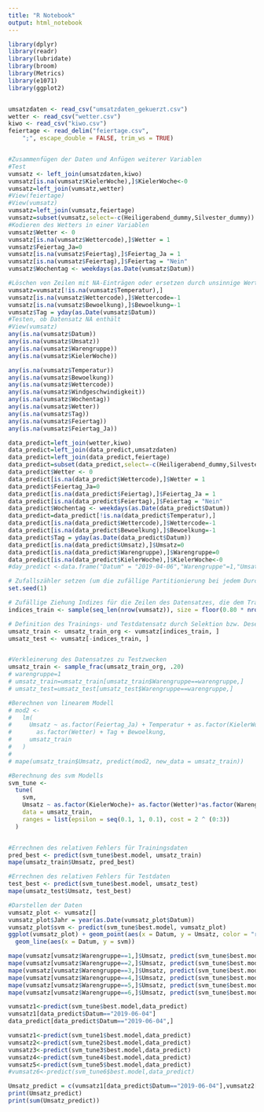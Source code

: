 ```yaml
---
title: "R Notebook"
output: html_notebook
---
```




```r

library(dplyr)
library(readr)
library(lubridate)
library(broom)
library(Metrics)
library(e1071)
library(ggplot2)


umsatzdaten <- read_csv("umsatzdaten_gekuerzt.csv")
wetter <- read_csv("wetter.csv")
kiwo <- read_csv("kiwo.csv")
feiertage <- read_delim("feiertage.csv", 
    ";", escape_double = FALSE, trim_ws = TRUE)


#Zusammenfügen der Daten und Anfügen weiterer Variablen
#Test
vumsatz <- left_join(umsatzdaten,kiwo)
vumsatz[is.na(vumsatz$KielerWoche),]$KielerWoche<-0
vumsatz=left_join(vumsatz,wetter)
#View(feiertage)
#View(vumsatz)
vumsatz=left_join(vumsatz,feiertage)
vumsatz=subset(vumsatz,select=-c(Heiligerabend_dummy,Silvester_dummy))
#Kodieren des Wetters in einer Variablen
vumsatz$Wetter <- 0
vumsatz[is.na(vumsatz$Wettercode),]$Wetter = 1
vumsatz$Feiertag_Ja=0
vumsatz[is.na(vumsatz$Feiertag),]$Feiertag_Ja = 1
vumsatz[is.na(vumsatz$Feiertag),]$Feiertag = "Nein"
vumsatz$Wochentag <- weekdays(as.Date(vumsatz$Datum))

#Löschen von Zeilen mit NA-Einträgen oder ersetzen durch unsinnige Werte
vumsatz=vumsatz[!is.na(vumsatz$Temperatur),]
vumsatz[is.na(vumsatz$Wettercode),]$Wettercode=-1
vumsatz[is.na(vumsatz$Bewoelkung),]$Bewoelkung=-1
vumsatz$Tag = yday(as.Date(vumsatz$Datum))
#Testen, ob Datensatz NA enthält
#View(vumsatz)
any(is.na(vumsatz$Datum))
any(is.na(vumsatz$Umsatz))
any(is.na(vumsatz$Warengruppe))
any(is.na(vumsatz$KielerWoche))

any(is.na(vumsatz$Temperatur))
any(is.na(vumsatz$Bewoelkung))
any(is.na(vumsatz$Wettercode))
any(is.na(vumsatz$Windgeschwindigkeit))
any(is.na(vumsatz$Wochentag))
any(is.na(vumsatz$Wetter))
any(is.na(vumsatz$Tag))
any(is.na(vumsatz$Feiertag))
any(is.na(vumsatz$Feiertag_Ja))

data_predict=left_join(wetter,kiwo)
data_predict=left_join(data_predict,umsatzdaten)
data_predict=left_join(data_predict,feiertage)
data_predict=subset(data_predict,select=-c(Heiligerabend_dummy,Silvester_dummy))
data_predict$Wetter <- 0
data_predict[is.na(data_predict$Wettercode),]$Wetter = 1
data_predict$Feiertag_Ja=0
data_predict[is.na(data_predict$Feiertag),]$Feiertag_Ja = 1
data_predict[is.na(data_predict$Feiertag),]$Feiertag = "Nein"
data_predict$Wochentag <- weekdays(as.Date(data_predict$Datum))
data_predict=data_predict[!is.na(data_predict$Temperatur),]
data_predict[is.na(data_predict$Wettercode),]$Wettercode=-1
data_predict[is.na(data_predict$Bewoelkung),]$Bewoelkung=-1
data_predict$Tag = yday(as.Date(data_predict$Datum))
data_predict[is.na(data_predict$Umsatz),]$Umsatz=0
data_predict[is.na(data_predict$Warengruppe),]$Warengruppe=0
data_predict[is.na(data_predict$KielerWoche),]$KielerWoche<-0
#day_predict <-data.frame("Datum" = "2019-04-06","Warengruppe"=1,"Umsatz"=0,"KielerWoche"=0,"Bewoelkung"=0,"Temperatur"=12.8,"Windgeschwindigkeit"=10,"Wettercode"=10,"Feiertag"="Nein","Wetter"=0,"Feiertag_Ja"=0,"Wochentag"="Samstag","Tag"=96)
```
```r
# Zufallszähler setzen (um die zufällige Partitionierung bei jedem Durchlauf gleich zu halten)
set.seed(1)

# Zufällige Ziehung Indizes für die Zeilen des Datensatzes, die dem Traininsdatensatz zugeordnet werden
indices_train <- sample(seq_len(nrow(vumsatz)), size = floor(0.80 * nrow(vumsatz)))

# Definition des Trainings- und Testdatensatz durch Selektion bzw. Deselektion der entsprechenden Datenzeilen
umsatz_train <- umsatz_train_org <- vumsatz[indices_train, ]
umsatz_test <- vumsatz[-indices_train, ]


#Verkleinerung des Datensatzes zu Testzwecken
umsatz_train <- sample_frac(umsatz_train_org, .20)
# warengruppe=1
# umsatz_train=umsatz_train[umsatz_train$Warengruppe==warengruppe,]
# umsatz_test=umsatz_test[umsatz_test$Warengruppe==warengruppe,]
```


```r
#Berechnen von linearem Modell
# mod2 <-
#   lm(
#     Umsatz ~ as.factor(Feiertag_Ja) + Temperatur + as.factor(KielerWoche) + as.factor(Wochentag) +
#       as.factor(Wetter) + Tag + Bewoelkung,
#     umsatz_train
#   )
# 
# mape(umsatz_train$Umsatz, predict(mod2, new_data = umsatz_train))

#Berechnung des svm Modells
svm_tune <-
  tune(
    svm,
    Umsatz ~ as.factor(KielerWoche)+ as.factor(Wetter)*as.factor(Warengruppe) + Temperatur*as.factor(Warengruppe) + as.Date(Datum)*as.factor(Warengruppe)  + as.factor(Wochentag)*as.factor(Warengruppe),
    data = umsatz_train,
    ranges = list(epsilon = seq(0.1, 1, 0.1), cost = 2 ^ (0:3))
  )


#Errechnen des relativen Fehlers für Trainingsdaten
pred_best <- predict(svm_tune$best.model, umsatz_train)
mape(umsatz_train$Umsatz, pred_best)

#Errechnen des relativen Fehlers für Testdaten
test_best <- predict(svm_tune$best.model, umsatz_test)
mape(umsatz_test$Umsatz, test_best)

#Darstellen der Daten
vumsatz_plot <- vumsatz[]
vumsatz_plot$Jahr = year(as.Date(vumsatz_plot$Datum))
vumsatz_plot$svm <- predict(svm_tune$best.model, vumsatz_plot)
ggplot(vumsatz_plot) + geom_point(aes(x = Datum, y = Umsatz, color = "red")) +
  geom_line(aes(x = Datum, y = svm))
```
```r

mape(vumsatz[vumsatz$Warengruppe==1,]$Umsatz, predict(svm_tune$best.model, vumsatz)[vumsatz$Warengruppe==1])
mape(vumsatz[vumsatz$Warengruppe==2,]$Umsatz, predict(svm_tune$best.model, vumsatz)[vumsatz$Warengruppe==2])
mape(vumsatz[vumsatz$Warengruppe==3,]$Umsatz, predict(svm_tune$best.model, vumsatz)[vumsatz$Warengruppe==3])
mape(vumsatz[vumsatz$Warengruppe==4,]$Umsatz, predict(svm_tune$best.model, vumsatz)[vumsatz$Warengruppe==4])
mape(vumsatz[vumsatz$Warengruppe==5,]$Umsatz, predict(svm_tune$best.model, vumsatz)[vumsatz$Warengruppe==5])
mape(vumsatz[vumsatz$Warengruppe==6,]$Umsatz, predict(svm_tune$best.model, vumsatz)[vumsatz$Warengruppe==6])

vumsatz1<-predict(svm_tune$best.model,data_predict)
vumsatz1[data_predict$Datum=="2019-06-04"]
data_predict[data_predict$Datum=="2019-06-04",]
```

```r
vumsatz1<-predict(svm_tune1$best.model,data_predict)
vumsatz2<-predict(svm_tune2$best.model,data_predict)
vumsatz3<-predict(svm_tune3$best.model,data_predict)
vumsatz4<-predict(svm_tune4$best.model,data_predict)
vumsatz5<-predict(svm_tune5$best.model,data_predict)
#vumsatz6<-predict(svm_tune6$best.model,data_predict)

Umsatz_predict = c(vumsatz1[data_predict$Datum=="2019-06-04"],vumsatz2[data_predict$Datum=="2019-06-04"],vumsatz3[data_predict$Datum=="2019-06-04"],vumsatz4[data_predict$Datum=="2019-06-04"],vumsatz5[data_predict$Datum=="2019-06-04"])
print(Umsatz_predict)
print(sum(Umsatz_predict))
```

